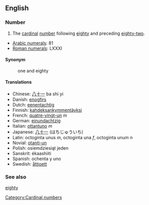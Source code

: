 ==English==

===Number===
# The [[cardinal]] [[number]] following [[eighty]] and preceding [[eighty-two]].
*[[w:Arabic Numerals|Arabic numerals]]: 81
*[[w:Roman numerals|Roman numerals]]: LXXXI

====Synonym====
:one and eighty

====Translations====

*Chinese: [[八十一]] ba shi yi
*Danish: [[enogfirs]]
*Dutch: [[eenentachtig]]
*Finnish: [[kahdeksankymmentäyksi]]
*French: [[quatre-vingt-un]] ''m''
*German: [[einundachtzig]]
*Italian: [[ottantuno]] ''m''
*Japanese: [[八十一]] (はちじゅういち)
*Latin: octoginta unus ''m'', octoginta una ''f'', octoginta unum ''n''
*Novial: [[otanti-un]]
*Polish: osiemdziesiąt jeden
*Sanskrit: ékaashiiti
*Spanish: ochenta y uno
*Swedish: [[åttioett]]

===See also===

[[eighty]]

[[Category:Cardinal numbers]]